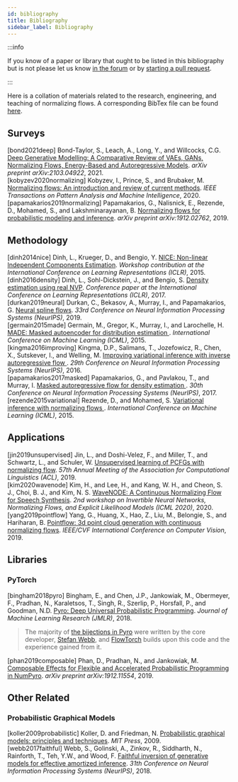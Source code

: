 ```yaml
---
id: bibliography
title: Bibliography
sidebar_label: Bibliography
---
```

:::info

If you know of a paper or library that ought to be listed in this bibliography but is not please let us know [in the forum](https://github.com/facebookincubator/flowtorch/discussions) or by [starting a pull request](https://github.com/facebookincubator/flowtorch/pulls).

:::

Here is a collation of materials related to the research, engineering, and teaching of normalizing flows. A corresponding BibTex file can be found [here](https://github.com/facebookincubator/flowtorch/blob/new_interface/website/static/assets/normalizing-flows.bib).

## Surveys
<div style={{ textIndent: "-1rem", paddingLeft: "1rem", paddingBottom: "0.5rem"}}>
<a name="bond2021deep" style={{ fontFamily: '"Consolas", "Lucida Sans", monospace', fontSize: '1rem' }}>[bond2021deep] </a> Bond-Taylor, S., Leach, A., Long, Y., and Willcocks, C.G. <a href="https://arxiv.org/abs/2103.04922"> Deep Generative Modelling: A Comparative Review of VAEs, GANs, Normalizing Flows, Energy-Based and Autoregressive Models</a>. <em>arXiv preprint arXiv:2103.04922</em>, 2021.
</div>

<div style={{ textIndent: "-1rem", paddingLeft: "1rem", paddingBottom: "0.5rem"}}>
<a name="kobyzev2020normalizing" style={{ fontFamily: '"Consolas", "Lucida Sans", monospace', fontSize: '1rem' }}>[kobyzev2020normalizing] </a> Kobyzev, I., Prince, S., and Brubaker, M. <a href="https://arxiv.org/abs/1908.09257"> Normalizing flows: An introduction and review of current methods</a>. <em>IEEE Transactions on Pattern Analysis and Machine Intelligence</em>, 2020.
</div>

<div style={{ textIndent: "-1rem", paddingLeft: "1rem", paddingBottom: "0.5rem"}}>
<a name="papamakarios2019normalizing" style={{ fontFamily: '"Consolas", "Lucida Sans", monospace', fontSize: '1rem' }}>[papamakarios2019normalizing] </a> Papamakarios, G., Nalisnick, E., Rezende, D., Mohamed, S., and Lakshminarayanan, B. <a href="https://arxiv.org/abs/1912.02762"> Normalizing flows for probabilistic modeling and inference</a>. <em>arXiv preprint arXiv:1912.02762</em>, 2019.
</div>

## Methodology
<div style={{ textIndent: "-1rem", paddingLeft: "1rem", paddingBottom: "0.5rem"}}>
<a name="dinh2014nice" style={{ fontFamily: '"Consolas", "Lucida Sans", monospace', fontSize: '1rem' }}>[dinh2014nice] </a> Dinh, L., Krueger, D., and Bengio, Y. <a href="https://arxiv.org/abs/1410.8516"> NICE: Non-linear Independent Components Estimation</a>. <em>Workshop contribution at the International Conference on Learning Representations (ICLR)</em>, 2015.
</div>

<div style={{ textIndent: "-1rem", paddingLeft: "1rem", paddingBottom: "0.5rem"}}>
<a name="dinh2016density" style={{ fontFamily: '"Consolas", "Lucida Sans", monospace', fontSize: '1rem' }}>[dinh2016density] </a> Dinh, L., Sohl-Dickstein, J., and Bengio, S. <a href="https://arxiv.org/abs/1605.08803"> Density estimation using real NVP</a>. <em>Conference paper at the International Conference on Learning Representations (ICLR)</em>, 2017.
</div>

<div style={{ textIndent: "-1rem", paddingLeft: "1rem", paddingBottom: "0.5rem"}}>
<a name="durkan2019neural" style={{ fontFamily: '"Consolas", "Lucida Sans", monospace', fontSize: '1rem' }}>[durkan2019neural] </a> Durkan, C.,  Bekasov, A., Murray, I., and Papamakarios, G. <a href="https://arxiv.org/abs/1906.04032"> Neural spline flows</a>. <em>33rd Conference on Neural Information Processing Systems (NeurIPS)</em>, 2019.
</div>

<div style={{ textIndent: "-1rem", paddingLeft: "1rem", paddingBottom: "0.5rem"}}>
<a name="germain2015made" style={{ fontFamily: '"Consolas", "Lucida Sans", monospace', fontSize: '1rem' }}>[germain2015made] </a> Germain, M., Gregor, K., Murray, I., and Larochelle, H. <a href="https://arxiv.org/abs/1502.03509"> MADE: Masked autoencoder for distribution estimation </a>. <em>International Conference on Machine Learning (ICML)</em>, 2015.
</div>

<div style={{ textIndent: "-1rem", paddingLeft: "1rem", paddingBottom: "0.5rem"}}>
<a name="kingma2016improving" style={{ fontFamily: '"Consolas", "Lucida Sans", monospace', fontSize: '1rem' }}>[kingma2016improving] </a> Kingma, D.P., Salimans, T., Jozefowicz, R., Chen, X., Sutskever, I., and Welling, M. <a href="https://arxiv.org/abs/1606.04934"> Improving variational inference with inverse autoregressive flow </a>. <em>29th Conference on Neural Information Processing Systems (NeurIPS)</em>, 2016.
</div>

<div style={{ textIndent: "-1rem", paddingLeft: "1rem", paddingBottom: "0.5rem"}}>
<a name="papamakarios2017masked" style={{ fontFamily: '"Consolas", "Lucida Sans", monospace', fontSize: '1rem' }}>[papamakarios2017masked] </a> Papamakarios, G., and Pavlakou, T., and Murray, I. <a href="https://arxiv.org/abs/1705.07057"> Masked autoregressive flow for density estimation </a>. <em>30th Conference on Neural Information Processing Systems (NeurIPS)</em>, 2017.
</div>

<div style={{ textIndent: "-1rem", paddingLeft: "1rem", paddingBottom: "0.5rem"}}>
<a name="rezende2015variational" style={{ fontFamily: '"Consolas", "Lucida Sans", monospace', fontSize: '1rem' }}>[rezende2015variational] </a> Rezende, D., and Mohamed, S. <a href="https://arxiv.org/abs/1505.05770"> Variational inference with normalizing flows </a>. <em>International Conference on Machine Learning (ICML)</em>, 2015.
</div>

## Applications
<div style={{ textIndent: "-1rem", paddingLeft: "1rem", paddingBottom: "0.5rem"}}>
<a name="jin2019unsupervised" style={{ fontFamily: '"Consolas", "Lucida Sans", monospace', fontSize: '1rem' }}>[jin2019unsupervised] </a> Jin, L., and Doshi-Velez, F., and Miller, T., and Schwartz, L., and Schuler, W. <a href="https://www.aclweb.org/anthology/P19-1234/"> Unsupervised learning of PCFGs with normalizing flow</a>. <em>57th Annual Meeting of the Association for Computational Linguistics (ACL)</em>, 2019.
</div>

<div style={{ textIndent: "-1rem", paddingLeft: "1rem", paddingBottom: "0.5rem"}}>
<a name="kim2020wavenode" style={{ fontFamily: '"Consolas", "Lucida Sans", monospace', fontSize: '1rem' }}>[kim2020wavenode] </a> Kim, H., and Lee, H., and Kang, W. H., and Cheon, S. J., Choi, B. J., and Kim, N. S. <a href="https://arxiv.org/abs/2006.04598"> WaveNODE: A Continuous Normalizing Flow for Speech Synthesis</a>. <em>2nd workshop on Invertible Neural Networks, Normalizing Flows, and Explicit Likelihood Models (ICML 2020)</em>, 2020.
</div>

<div style={{ textIndent: "-1rem", paddingLeft: "1rem", paddingBottom: "0.5rem"}}>
<a name="yang2019pointflow" style={{ fontFamily: '"Consolas", "Lucida Sans", monospace', fontSize: '1rem' }}>[yang2019pointflow] </a> Yang, G., Huang, X., Hao, Z., Liu, M., Belongie, S., and Hariharan, B. <a href="https://arxiv.org/abs/1906.12320"> Pointflow: 3d point cloud generation with continuous normalizing flows</a>. <em>IEEE/CVF International Conference on Computer Vision</em>, 2019.
</div>

## Libraries
### PyTorch
<div style={{ textIndent: "-1rem", paddingLeft: "1rem", paddingBottom: "0.5rem"}}>
<a name="bingham2018pyro" style={{ fontFamily: '"Consolas", "Lucida Sans", monospace', fontSize: '1rem' }}>[bingham2018pyro] </a> Bingham, E., and Chen, J.P., Jankowiak, M., Obermeyer, F., Pradhan, N., Karaletsos, T., Singh, R., Szerlip, P., Horsfall, P., and Goodman, N.D. <a href="https://pyro.ai/"> Pyro: Deep Universal Probabilistic Programming</a>. <em>Journal of Machine Learning Research (JMLR)</em>, 2018.
</div>

> The majority of [the bijections in Pyro](https://github.com/pyro-ppl/pyro/tree/dev/pyro/distributions/transforms) were written by the core developer, [Stefan Webb](https://stefanwebb.me), and [FlowTorch](https://flowtorch.ai) builds upon this code and the experience gained from it.

<div style={{ textIndent: "-1rem", paddingLeft: "1rem", paddingBottom: "0.5rem"}}>
<a name="phan2019composable" style={{ fontFamily: '"Consolas", "Lucida Sans", monospace', fontSize: '1rem' }}>[phan2019composable] </a> Phan, D., Pradhan, N., and Jankowiak, M. <a href="https://num.pyro.ai/en/stable/"> Composable Effects for Flexible and Accelerated Probabilistic Programming in NumPyro</a>. <em>arXiv preprint arXiv:1912.11554</em>, 2019.
</div>

## Other Related
### Probabilistic Graphical Models
<div style={{ textIndent: "-1rem", paddingLeft: "1rem", paddingBottom: "0.5rem"}}>
<a name="koller2009probabilistic" style={{ fontFamily: '"Consolas", "Lucida Sans", monospace', fontSize: '1rem' }}>[koller2009probabilistic] </a> Koller, D. and Friedman, N. <a href="https://mitpress.mit.edu/books/probabilistic-graphical-models"> Probabilistic graphical models: principles and techniques</a>. <em>MIT Press</em>, 2009.
</div>

<div style={{ textIndent: "-1rem", paddingLeft: "1rem", paddingBottom: "0.5rem"}}>
<a name="webb2017faithful" style={{ fontFamily: '"Consolas", "Lucida Sans", monospace', fontSize: '1rem' }}>[webb2017faithful] </a> Webb, S., Golinski, A., Zinkov, R., Siddharth, N., Rainforth, T., Teh, Y.W., and Wood, F. <a href="https://arxiv.org/abs/1712.00287"> Faithful inversion of generative models for effective amortized inference</a>. <em>31th Conference on Neural Information Processing Systems (NeurIPS)</em>, 2018.
</div>
